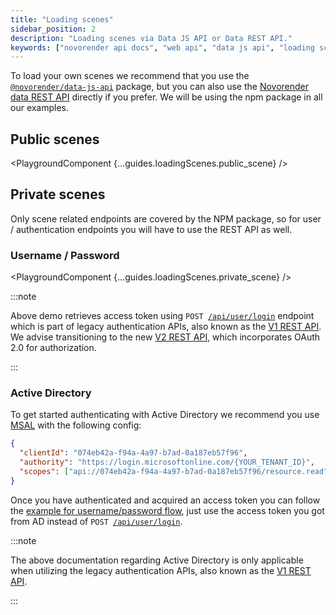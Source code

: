 ```yaml
---
title: "Loading scenes"
sidebar_position: 2
description: "Loading scenes via Data JS API or Data REST API."
keywords: ["novorender api docs", "web api", "data js api", "loading scenes"]
---
```



To load your own scenes we recommend that you use the [`@novorender/data-js-api`](https://docs.novorender.com/docs/data-js-api) package, but you can also use the [Novorender data REST API](https://docs.novorender.com/docs/category/data-rest-api-v1) directly if you prefer.
We will be using the npm package in all our examples.

## Public scenes

<PlaygroundComponent {...guides.loadingScenes.public_scene} />

## Private scenes

Only scene related endpoints are covered by the NPM package, so for user / authentication endpoints you will have to use the REST API as well.

### Username / Password

<PlaygroundComponent {...guides.loadingScenes.private_scene} />
<br />

:::note

Above demo retrieves access token using <code>POST [/api/user/login](https://docs.novorender.com/docs/rest-api/login)</code> endpoint which is part of legacy authentication APIs, also known as the [V1 REST API](https://docs.novorender.com/docs/category/data-rest-api-v1). We advise transitioning to the new [V2 REST API](https://docs.novorender.com/docs/category/data-rest-api-v2), which incorporates OAuth 2.0 for authorization.

:::

### Active Directory

To get started authenticating with Active Directory we recommend you use [MSAL](https://learn.microsoft.com/en-us/azure/active-directory/develop/msal-overview) with the following config:

```json
{
  "clientId": "074eb42a-f94a-4a97-b7ad-0a187eb57f96",
  "authority": "https://login.microsoftonline.com/{YOUR_TENANT_ID}",
  "scopes": ["api://074eb42a-f94a-4a97-b7ad-0a187eb57f96/resource.read", "api://074eb42a-f94a-4a97-b7ad-0a187eb57f96/scene.edit"]
}
```

Once you have authenticated and acquired an access token you can follow the [example for username/password flow](#username--password), just use the access token you got from AD instead of <code>POST [/api/user/login](https://docs.novorender.com/docs/rest-api/login)</code>.

:::note

The above documentation regarding Active Directory is only applicable when utilizing the legacy authentication APIs, also known as the [V1 REST API](https://docs.novorender.com/docs/category/data-rest-api-v1).

:::